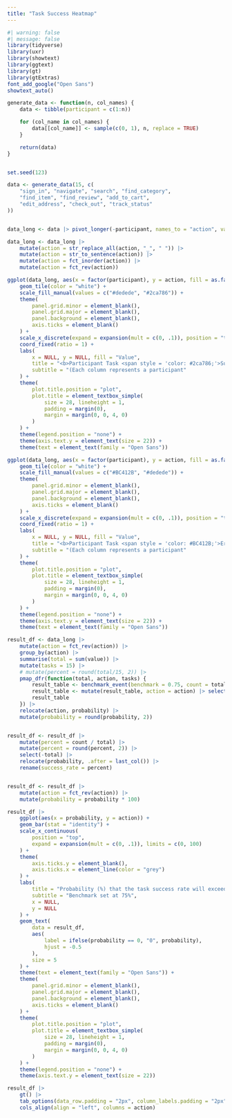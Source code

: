 ```yaml
---
title: "Task Success Heatmap"
---
```


```r
#| warning: false
#| message: false
library(tidyverse)
library(uxr)
library(showtext)
library(ggtext)
library(gt)
library(gtExtras)
font_add_google("Open Sans")
showtext_auto()
```



```r
generate_data <- function(n, col_names) {
    data <- tibble(participant = c(1:n))

    for (col_name in col_names) {
        data[[col_name]] <- sample(c(0, 1), n, replace = TRUE)
    }

    return(data)
}


set.seed(123)

data <- generate_data(15, c(
    "sign_in", "navigate", "search", "find_category",
    "find_item", "find_review", "add_to_cart",
    "edit_address", "check_out", "track_status"
))


data_long <- data |> pivot_longer(-participant, names_to = "action", values_to = "value")

data_long <- data_long |>
    mutate(action = str_replace_all(action, "_", " ")) |>
    mutate(action = str_to_sentence(action)) |>
    mutate(action = fct_inorder(action)) |>
    mutate(action = fct_rev(action))

ggplot(data_long, aes(x = factor(participant), y = action, fill = as.factor(value))) +
    geom_tile(color = "white") +
    scale_fill_manual(values = c("#dedede", "#2ca786")) +
    theme(
        panel.grid.minor = element_blank(),
        panel.grid.major = element_blank(),
        panel.background = element_blank(),
        axis.ticks = element_blank()
    ) +
    scale_x_discrete(expand = expansion(mult = c(0, .1)), position = "top") +
    coord_fixed(ratio = 1) +
    labs(
        x = NULL, y = NULL, fill = "Value",
        title = "<b>Participant Task <span style = 'color: #2ca786;'>Success</span> Heatmap</b>",
        subtitle = "(Each column represents a participant"
    ) +
    theme(
        plot.title.position = "plot",
        plot.title = element_textbox_simple(
            size = 28, lineheight = 1,
            padding = margin(0),
            margin = margin(0, 0, 4, 0)
        )
    ) +
    theme(legend.position = "none") +
    theme(axis.text.y = element_text(size = 22)) +
    theme(text = element_text(family = "Open Sans"))
```

```r

ggplot(data_long, aes(x = factor(participant), y = action, fill = as.factor(value))) +
    geom_tile(color = "white") +
    scale_fill_manual(values = c("#BC412B", "#dedede")) +
    theme(
        panel.grid.minor = element_blank(),
        panel.grid.major = element_blank(),
        panel.background = element_blank(),
        axis.ticks = element_blank()
    ) +
    scale_x_discrete(expand = expansion(mult = c(0, .1)), position = "top") +
    coord_fixed(ratio = 1) +
    labs(
        x = NULL, y = NULL, fill = "Value",
        title = "<b>Participant Task <span style = 'color: #BC412B;'>Error</span> Heatmap</b>",
        subtitle = "(Each column represents a participant"
    ) +
    theme(
        plot.title.position = "plot",
        plot.title = element_textbox_simple(
            size = 28, lineheight = 1,
            padding = margin(0),
            margin = margin(0, 0, 4, 0)
        )
    ) +
    theme(legend.position = "none") +
    theme(axis.text.y = element_text(size = 22)) +
    theme(text = element_text(family = "Open Sans"))
```




```r
result_df <- data_long |>
    mutate(action = fct_rev(action)) |>
    group_by(action) |>
    summarise(total = sum(value)) |>
    mutate(tasks = 15) |>
    # mutate(percent = round(total/15, 2)) |>
    pmap_dfr(function(total, action, tasks) {
        result_table <- benchmark_event(benchmark = 0.75, count = total, total = tasks, input = "values", output = "tibble")
        result_table <- mutate(result_table, action = action) |> select(-output_text, -result, -benchmark)
        result_table
    }) |>
    relocate(action, probability) |>
    mutate(probability = round(probability, 2))


result_df <- result_df |>
    mutate(percent = count / total) |>
    mutate(percent = round(percent, 2)) |>
    select(-total) |>
    relocate(probability, .after = last_col()) |>
    rename(success_rate = percent)


result_df <- result_df |>
    mutate(action = fct_rev(action)) |>
    mutate(probability = probability * 100)
```


```r
result_df |>
    ggplot(aes(x = probability, y = action)) +
    geom_bar(stat = "identity") +
    scale_x_continuous(
        position = "top",
        expand = expansion(mult = c(0, .1)), limits = c(0, 100)
    ) +
    theme(
        axis.ticks.y = element_blank(),
        axis.ticks.x = element_line(color = "grey")
    ) +
    labs(
        title = "Probability (%) that the task success rate will exceed the benchmark",
        subtitle = "Benchmark set at 75%",
        x = NULL,
        y = NULL
    ) +
    geom_text(
        data = result_df,
        aes(
            label = ifelse(probability == 0, "0", probability),
            hjust = -0.5
        ),
        size = 5
    ) +
    theme(text = element_text(family = "Open Sans")) +
    theme(
        panel.grid.minor = element_blank(),
        panel.grid.major = element_blank(),
        panel.background = element_blank(),
        axis.ticks = element_blank()
    ) +
    theme(
        plot.title.position = "plot",
        plot.title = element_textbox_simple(
            size = 28, lineheight = 1,
            padding = margin(0),
            margin = margin(0, 0, 4, 0)
        )
    ) +
    theme(legend.position = "none") +
    theme(axis.text.y = element_text(size = 22))

```

```r
result_df |>
    gt() |>
    tab_options(data_row.padding = "2px", column_labels.padding = "2px") |>
    cols_align(align = "left", columns = action)
```

